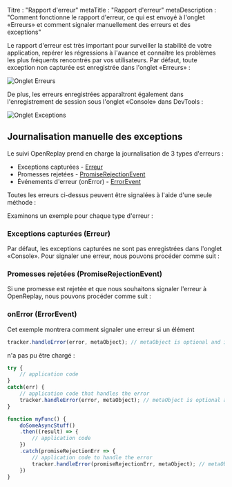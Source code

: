 Titre : "Rapport d'erreur"
metaTitle : "Rapport d'erreur"
metaDescription : "Comment fonctionne le rapport d'erreur, ce qui est envoyé à l'onglet «Erreurs» et comment signaler manuellement des erreurs et des exceptions"

Le rapport d'erreur est très important pour surveiller la stabilité de votre application, repérer les régressions à l'avance et connaître les problèmes les plus fréquents rencontrés par vos utilisateurs. Par défaut, toute exception non capturée est enregistrée dans l'onglet «Erreurs» :

![Onglet Erreurs](/static/errors-tab.jpg#center)

De plus, les erreurs enregistrées apparaîtront également dans l'enregistrement de session sous l'onglet «Console» dans DevTools :

![Onglet Exceptions](/static/exceptions-tab-in-recording.jpg#center)

## Journalisation manuelle des exceptions

Le suivi OpenReplay prend en charge la journalisation de 3 types d'erreurs :
* Exceptions capturées - [Erreur](https://developer.mozilla.org/fr/docs/Web/JavaScript/Reference/Objets_globaux/Error)
* Promesses rejetées - [PromiseRejectionEvent](https://developer.mozilla.org/fr/docs/Web/API/PromiseRejectionEvent)
* Événements d'erreur (onError) - [ErrorEvent](https://developer.mozilla.org/fr/docs/Web/API/ErrorEvent)

Toutes les erreurs ci-dessus peuvent être signalées à l'aide d'une seule méthode :

Examinons un exemple pour chaque type d'erreur :

### Exceptions capturées (Erreur)

Par défaut, les exceptions capturées ne sont pas enregistrées dans l'onglet «Console». Pour signaler une erreur, nous pouvons procéder comme suit :

### Promesses rejetées (PromiseRejectionEvent)

Si une promesse est rejetée et que nous souhaitons signaler l'erreur à OpenReplay, nous pouvons procéder comme suit :

### onError (ErrorEvent)

Cet exemple montrera comment signaler une erreur si un élément 
```js
tracker.handleError(error, metaObject); // metaObject is optional and is a flat object
```
 n'a pas pu être chargé :


```js
try {
    // application code
}
catch(err) {
    // application code that handles the error
    tracker.handleError(error, metaObject); // metaObject is optional and is a flat object
}
```

```js
function myFunc() {
    doSomeAsyncStuff()
    .then((result) => {
        // application code
    })
    .catch(promiseRejectionErr => {
        // application code to handle the error
        tracker.handleError(promiseRejectionErr, metaObject); // metaObject is optional and is a flat object     
    })
}
```
